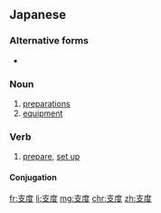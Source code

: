 ==Japanese==
{{ja-kanjitab|し|たく|yomi=on}}

===Alternative forms===
* {{l/ja|仕度}}

===Noun===
{{ja-noun|したく}}

# [[preparations]]
# [[equipment]]

===Verb===
{{ja-verb-suru|tr=trans|したく}}

# [[prepare]], [[set up]]
#: {{ja-usex|夕飯を支度する|ゆうはん を したく する|prepare supper}}

====Conjugation====
{{ja-suru|したく}}

[[fr:支度]]
[[li:支度]]
[[mg:支度]]
[[chr:支度]]
[[zh:支度]]